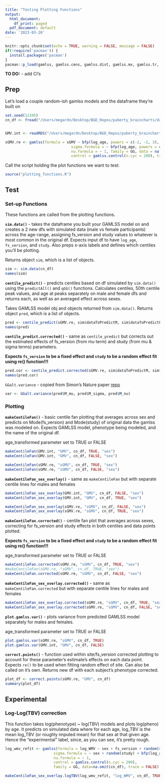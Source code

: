 ```yaml
---
title: "Testing Plotting Functions"
output:
  html_document:
    df_print: paged
  pdf_document: default
date: '2023-03-20'
---
```


```r
knitr::opts_chunk$set(echo = TRUE, warning = FALSE, message = FALSE)
if(!require('pacman')) {
  install.packages('pacman')
}
pacman::p_load(gamlss, gamlss.cens, gamlss.dist, gamlss.mx, gamlss.tr, ggplot2, tidyverse, ggpubr, skimr, gamlss.data, data.table, nlme, plyr, shinySIR, patchwork, ggstatsplot, qqplotr, arrangements, purrr, parallel, rlang)
```


**TO DO:**
- add CI's

## Prep

Let's load a couple random-ish gamlss models and the dataframe they're built on

```r
set.seed(12345)
cn_df <- fread("/Users/megardn/Desktop/BGD_Repos/puberty_braincharts/data/control_filt_og_data.csv", stringsAsFactors = TRUE, na.strings = "")


GMV.int <- readRDS("/Users/megardn/Desktop/BGD_Repos/puberty_braincharts/test/GMV_int.rds")

sGMV.re <- gamlss(formula = sGMV ~ bfp(log_age, powers = c(-2, -2, 3), shift = 0, scale = 1) + sex + fs_version + re(random = ~ 1|study) + sex:bfp(log_age, powers = c(1, 2, 2), shift = 0, scale = 1),
                              sigma.formula = ~ bfp(log_age, powers = c(-2, -2), shift = 0, scale = 1) + sex + re(random = ~ 1|study),
                              nu.formula = ~ 1, family = GG, data = na.omit(cn_df),
                              control = gamlss.control(n.cyc = 200), trace = FALSE)
```

Call the script holding the plot functions we want to test:

```r
source("plotting_functions.R")
```

## Test

### Set-up Functions

These functions are called from the plotting functions.

**`sim.data()`** - takes the dataframe you built your GAMLSS model on and creates a 2 new dfs with simulated data (male vs female participants) across the age-range, assigning fs_version and study values to whatever is most common in the original df. Expects input df to have `log_age`, `fs_version`, and `study`. Also preps x-axis labels and defines which centiles you'll be plotting.

Returns object `sim`, which is a list of objects.

```r
sim <- sim.data(cn_df)
names(sim)
```

**`centile_predict()`** - predicts centiles based on df simulated by `sim.data()` using the `predictAll()` and `qGG()` functions. Calculates centiles, 50th centile peak values, and age at peaks separately on male and female dfs and returns each, as well as an averaged effect across sexes. 

Takes GAMLSS model obj and objects returned from `sim.data()`.
Returns object `pred`, which is a list of objects.

```r
pred <- centile_predict(sGMV.re, sim$dataToPredictM, sim$dataToPredictF, sim$ageRange, sim$desiredCentiles)
names(pred)
```

**`centile_predict.corrected()`** - same as `centile_predict` but corrects out the estimated effects of fs_version (from mu term) and study (from mu & sigma terms) parameters.

**Expects `fs_version` to be a fixed effect and `study` to be a random effect fit using re() function!!!**

```r
pred.cor <- centile_predict.corrected(sGMV.re, sim$dataToPredictM, sim$dataToPredictF, sim$ageRange, sim$desiredCentiles)
names(pred.cor)
```

`GGalt.variance` - copied from Simon's Nature paper [repo](https://github.com/BGDlab/brain-charts/blob/7032de9b58687a5cd2d5c6b38522fa645c6297dc/102.gamlss-recode.r)

```r
var <- GGalt.variance(pred$M_mu, pred$M_sigma, pred$M_nu)
```

### Plotting

**`makeCentileFan()`** - basic centile fan plotting that averages across sex and predicts on Mode(fs_version) and Mode(study) of original data the gamlss was modeled on. Expects GAMLSS model, phenotype being modeled, and the name of the original df.

age_transformed parameter set to TRUE or FALSE

```r
makeCentileFan(GMV.int, "GMV", cn_df, TRUE, "sex")
makeCentileFan(GMV.int, "GMV", cn_df, FALSE, "sex")

makeCentileFan(sGMV.re, "sGMV", cn_df, TRUE, "sex")
makeCentileFan(sGMV.re, "sGMV", cn_df, FALSE, "sex")
```

**`makeCentileFan_sex_overlay()`** - same as `makeCentileFan` but with separate centile lines for males and females

```r
makeCentileFan_sex_overlay(GMV.int, "GMV", cn_df, FALSE, "sex")
makeCentileFan_sex_overlay(GMV.int, "GMV", cn_df, TRUE, "sex")

makeCentileFan_sex_overlay(sGMV.re, "sGMV", cn_df, FALSE, "sex")
makeCentileFan_sex_overlay(sGMV.re, "sGMV", cn_df, TRUE, "sex")
```

**`makeCentileFan.corrected()`** - centile fan plot that averages across sexes, correcting for fs_version and study effects in both centiles and data points plotted. 

**Expects `fs_version` to be a fixed effect and `study` to be a random effect fit using re() function!!!**

age_transformed parameter set to TRUE or FALSE

```r
makeCentileFan.corrected(sGMV.re, "sGMV", cn_df, TRUE, "sex")
#makeCentileFan(sGMV.re, "sGMV", cn_df, TRUE, "sex")
makeCentileFan.corrected(sGMV.re, "sGMV", cn_df, FALSE, "sex")
```

**`makeCentileFan_sex_overlay.corrected()`** - same as `makeCentileFan.corrected` but with separate centile lines for males and females

```r
makeCentileFan_sex_overlay.corrected(sGMV.re, "sGMV", cn_df, TRUE, "sex")
makeCentileFan_sex_overlay.corrected(sGMV.re, "sGMV", cn_df, FALSE, "sex")
```

**`plot.gamlss.var()`** - plots variance from predicted GAMLSS model separately for males and females.

age_transformed parameter set to TRUE or FALSE

```r
plot.gamlss.var(sGMV.re, "sGMV", cn_df, TRUE)
plot.gamlss.var(GMV.int, "GMV", cn_df, FALSE)
```


**`correct.points()`** - function used within site/fs_version corrected plotting to account for these parameter's estimate's effects on each data point. Expects `re()` to be used when fitting random effect of site. Can also be called on it's own. Returns new df with each subject's phenotype corrected.

```r
plot_df <- correct.points(sGMV.re, "GMV", cn_df)
summary(plot_df)
```

## Experimental

### Log-Log(TBV) correction

This function takes log(phenotype) ~ log(TBV) models and plots log(pheno) by age. It predicts on simulated data where for each age, log_TBV is the mean log_TBV (or roughly imputed mean) for that sex at that given age. Hence the "experimental" label, since, as you can see, it's pretty rough.

```r
log_wmv_refit <- gamlss(formula = log_WMV ~ sex + fs_version + random(study) + log_TBV + bfp(log_age, powers = c(-2, 3, 3), shift = 0, scale = 1),
                      sigma.formula = ~ sex + random(study) + bfp(log_age, powers = c(0, 3), shift = 0, scale = 1),
                      nu.formula = ~ 1,
                      control = gamlss.control(n.cyc = 200), 
                      family = GG, data=na.omit(cn_df), trace = FALSE)
```

```r
makeCentileFan_sex_overlay.logTBV(log_wmv_refit, "log_WMV", cn_df, TRUE, "sex")
```